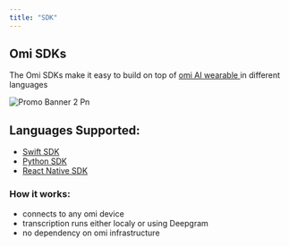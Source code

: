 ```yaml
---
title: "SDK"
---
```


## Omi SDKs

The Omi SDKs make it easy to build on top of [omi AI wearable ](https://github.com/BasedHardware/omi)in different languages

![Promo Banner 2 Pn](/docs/docs/images/promo_banner_2.png)

## Languages Supported:

- [Swift SDK](./swift)
- [Python SDK](./python)
- [React Native SDK](./ReactNative)

### How it works:

- connects to any omi device
- transcription runs either localy or using Deepgram
- no dependency on omi infrastructure